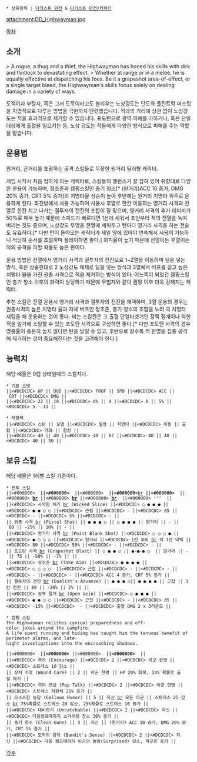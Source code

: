  * 상위항목 : [[다키스트 던전]] & [[다키스트 던전/캐릭터]]

{{{+1 ''' ''Highwayman'' ''' }}}

attachment:DD_Highwayman.jpg

[[목차]]

== 소개 ==
> A rogue, a thug and a thief, the Highwayman has honed his skills with dirk and flintlock to devastating effect. 
> Whether at range or in a melee, he is equally effective at dispatching his foes. Be it a grapeshot area-of-effect, or a single target bleed, the Highwayman's skills focus solely on dealing damage in a variety of ways.

도적이자 부랑자, 혹은 그저 도둑이라고도 불리우는 노상강도는 단도와 플린트락 머스킷을 치명적으로 다루는 방법을 극한까지 단련했습니다. 적과의 거리에 상관 없이 노상강도는 적을 효과적으로 제거할 수 있습니다. 포도탄으로 광역 피해를 가하거나, 혹은 단일 대상에게 출혈을 일으키는 등, 노상 강도는 적들에게 다양한 방식으로 피해를 주는 역할을 맡습니다.
== 운용법 ==
원거리, 근거리를 포괄하는 공격 스킬들로 무장한 원거리 딜러형 캐릭터.

게임 시작시 처음 접하게 되는 캐릭터로, 스킬들의 밸런스가 잘 잡혀 있어 취향대로 다양한 운용이 가능하며, 정조준과 캠핑스킬인 총기 청소[* (원거리)ACC 10 증가, DMG 20% 증가, CRT 5% 증가]의 치명타율 상승이 높아 후반에는 원거리 치명타 위주로 운용하게 된다. 최전방에서 사용 가능하며 사용시 후열로 한칸 이동하는 영거리 사격과 전열로 한칸 치고 나가는 결투자의 전진의 조합이 잘 맞으며, 영거리 사격의 추가 데미지가 50%로 매우 높기 때문에 스피드가 빠르다면 1선에 세워서 초반부터 적의 전열을 녹여버리는 것도 좋으며, 노상강도 두명을 전열에 세워두고 턴마다 영거리 사격을 하는 전술도 유효하다.[* 다만  턴이 돌아오는 캐릭터가 제일 앞에 있어야 연속해서 사용이 가능하니 적당히 순서를 조절하며 플레이하면 좋다.] 회피율이 높기 때문에 전열이든 후열이든 적의 공격을 피할 확률도 높은 편이다.

운용 방법은 전열에서 영거리 사격과 결투자의 전진으로 1~2열을 이동하며 딜을 넣는 방식, 혹은 상술한대로 2 노상강도 체제로 딜을 넣는 방식과 3열에서 버프를 걸고 높은 치명타 율을 가진 권총 사격으로 적을 제거하는 방식이 있다. 어느쪽이 되었건 캠핑스킬인 총기 청소 이후의 화력이 상당하기 때문에 무법자와 같이 캠핑 이후 더욱 강해지는 캐릭터.

추천 스킬은 전열 운용시 영거리 사격과 결투자의 전진을 채택하며, 3열 운용의 경우는 권총사격의 높은 치명타 율과 자체 버프인 정조준, 총기 청소의 조합을 노려 극 치명타 세팅을 해 운용하는 것이 좋다. 비는 스킬칸은 고 출혈 단일타겟기인 정맥 절개이나 약한 적을 일거에 소탕할 수 있는 포도탄 사격으로 구성하면 좋다.[* 다만 포도탄 사격의 경우 명중률이 충분히 높지 않다면 턴을 날릴 수 있고, 후반으로 갈수록 적 한명을 집중 공격해 제거하는 것이 중요해진다는 것을 고려해야 한다.]

== 능력치 ==
해당 배율은 0렙 상태일때의 스킬치다.

 * 기본 스텟
 ||<#DCDCDC> HP || DOD ||<#DCDCDC> PROF || SPD ||<#DCDCDC> ACC || CRT ||<#DCDCDC> DMG ||
 ||<#DCDCDC> 22 || 10 ||<#DCDCDC> 0% || 4 ||<#DCDCDC> 0 || 5% ||<#DCDCDC> 5 - 11 ||

 * 저항력
 ||<#DCDCDC> 스턴 || 오염 ||<#DCDCDC> 질병 || 치명타 ||<#DCDCDC> 이동 || 출혈 ||<#DCDCDC> 약화 || 함정 ||
 ||<#DCDCDC> 40 || 40 ||<#DCDCDC> 40 || 67 ||<#DCDCDC> 40 || 40 ||<#DCDCDC> 40 || 30 ||

== 보유 스킬 ==
해당 배율은 1레벨 스킬 기준이다.

 * 전투 스킬
 ||<#000000> '''{{{#white 전투스킬명'''}}} ||<#000000> '''{{{#white 공격위치'''}}}  ||<#000000> '''{{{#white 대상위치'''}}}  ||<#000000> '''{{{#white  공격'''}}}[[br]]'''{{{#white 형태'''}}} ||<#000000> '''{{{#white  위치이동'''}}}  ||<#000000> '''{{{#white  ACC'''}}}[[br]]'''{{{#white  Base'''}}} ||<#000000> '''{{{#white DMG'''}}}[[br]]'''{{{#white  Mod'''}}} ||<#000000> '''{{{#white CRIT'''}}}[[br]]'''{{{#white  Mod'''}}}  ||<#000000> '''{{{#white  기타 효과'''}}}  ||
 ||<#DCDCDC> 사악한 베기 [[br]] (Wicked Slice) ||<#DCDCDC> ○ ● ● ● ||<#DCDCDC> ● ● ○ ○ ||<#DCDCDC> 근접 ||<#DCDCDC> - ||<#DCDCDC> 85 ||<#DCDCDC> - ||<#DCDCDC> 5% ||<#DCDCDC> - ||
 || 권총 사격 [[br]] (Pistol Shot) || ● ● ● ○ || ○ ● ● ● || 원거리 || - || 80 || -25% || 10% || - ||
 ||<#DCDCDC> 영거리 사격 [[br]] (Point Blank Shot) ||<#DCDCDC> ○ ○ ○ ● ||<#DCDCDC> ● ○ ○ ○ ||<#DCDCDC> 원거리 ||<#DCDCDC> 1칸 후퇴 [[br]] 적 1칸 넉백 ||<#DCDCDC> 80 ||<#DCDCDC> 50% ||<#DCDCDC> - ||<#DCDCDC> - ||
 || 포도탄 사격 [[br]] (Grapeshot Blast) || ○ ● ● ○ || ●-●-● ○  || 원거리 || - || 75 || -50% || -7% || ||
 ||<#DCDCDC> 정조준 [[br]] (Take Aim) ||<#DCDCDC> ● ● ● ● ||<#DCDCDC> ○ ○ ○ ○  ||<#DCDCDC> 근접 ||<#DCDCDC> - ||<#DCDCDC> - ||<#DCDCDC> - ||<#DCDCDC> - ||<#DCDCDC> ACC 4 증가, CRT 5% 증가 ||
 || 결투자의 전진 [[br]] (Duelist's Advance) || ● ● ● ○|| ● ● ● ● || 근접 || 1칸 전진 || 80 || -20% || 2% || ||
 ||<#DCDCDC> 정맥 절개 [[br]] (Open Vein) ||<#DCDCDC> ○ ● ● ● ||<#DCDCDC> ● ● ○ ○ ||<#DCDCDC> 근접 ||<#DCDCDC> - ||<#DCDCDC> 85 ||<#DCDCDC> -15% ||<#DCDCDC>  - ||<#DCDCDC> 출혈 DMG 2 x 3라운드 ||

 * 캠핑 스킬
 The Highwayman relishes cynical preparedness and off-color jokes around the campfire. 
 A life spent running and hiding has taught him the tenuous benefit of perimeter alarms, and late-night investigations into the encroaching shadows.

 ||<#000000> '''{{{#white 캠핑스킬명'''}}} ||<#000000> '''{{{#white TC'''}}} ||<#000000> '''{{{#white  대상'''}}}  ||<#000000> '''{{{#white  효과'''}}}  ||
 ||<#DCDCDC> 격려 (Encourage) ||<#DCDCDC> 2 ||<#DCDCDC> 아군 한명 ||<#DCDCDC> 스트레스 10 감소 ||
 || 상처 치료 (Wound Care) || 2 || 아군 한명 || HP 20% 회복, 33% 확률로 출혈 제거 ||
 ||<#DCDCDC> 격려 연설 (Pep Talk) ||<#DCDCDC> 2 ||<#DCDCDC> 아군 한명 ||<#DCDCDC> 스트레스 저항력 25% 증가 ||
 || 으스스한 농담 (Gallows Humor) || 5 || 자신 [[br]] 모든 아군 || 스트레스 25 감소 [[br]] 75%확률로 스트레스 20 감소, 25%확률로 스트레스 10 증가 ||
 ||<#DCDCDC> 대비하기 (Uncatchable) ||<#DCDCDC> 2 ||<#DCDCDC> 자신 ||<#DCDCDC> 다음캠프때까지 스카우팅 찬스 30% 증가 ||
 || 총기 청소 (Clean Guns) || 3 || 자신 || (원거리) ACC 10 증가, DMG 20% 증가, CRT 5% 증가 ||
 ||<#DCDCDC> 도적의 감각 (Bandit's Sense) ||<#DCDCDC> 2 ||<#DCDCDC> 자신 ||<#DCDCDC> 다음 캠프때까지 아군의 놀람(Surprised) 감소, 적군은 증가 ||

[[각주]]
